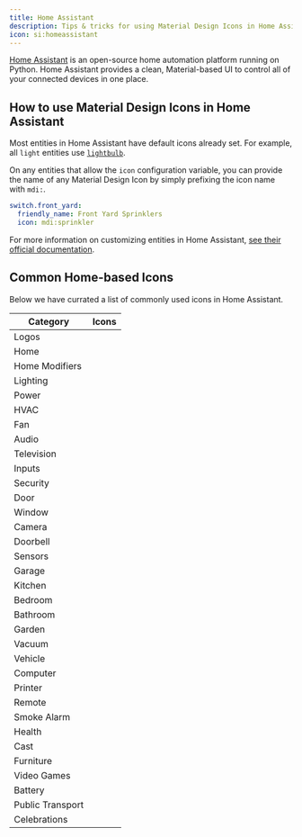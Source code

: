 ```yaml
---
title: Home Assistant
description: Tips & tricks for using Material Design Icons in Home Assistant.
icon: si:homeassistant
---
```


[Home Assistant](https://www.home-assistant.io/) is an open-source home automation platform running on Python. Home Assistant provides a clean, Material-based UI to control all of your connected devices in one place.

## How to use Material Design Icons in Home Assistant

Most entities in Home Assistant have default icons already set. For example, all `light` entities use [`lightbulb`](http://materialdesignicons.com/icon/lightbulb).

On any entities that allow the `icon` configuration variable, you can provide the name of any Material Design Icon by simply prefixing the icon name with `mdi:`.

```yaml
switch.front_yard:
  friendly_name: Front Yard Sprinklers
  icon: mdi:sprinkler
```

For more information on customizing entities in Home Assistant, [see their official documentation](https://www.home-assistant.io/docs/configuration/customizing-devices/).

## Common Home-based Icons

Below we have currated a list of commonly used icons in Home Assistant.

| Category         | Icons |
|------------------|-------|
| Logos            | <Icon name='mdi:home-assistant' /> <Icon name='mdi:google-assistant' /> <Icon name='mdi:apple' /> <Icon name='mdi:zigbee' /> <Icon name='mdi:z-wave' /> |
| Home             | <Icon name='mdi:home' /> <Icon name='mdi:home-outline' /> <Icon name='mdi:home-variant' /> <Icon name='mdi:home-variant-outline' /> <Icon name='mdi:home-modern' /> <Icon name='mdi:caravan' /> <Icon name='mdi:rv-truck' /> <Icon name='mdi:sail-boat' /> <Icon name='mdi:floor-plan' /> |
| Home Modifiers   | <Icon name='mdi:home-account' /> <Icon name='mdi:home-alert' /> <Icon name='mdi:home-alert-outline' /> <Icon name='mdi:home-analytics' /> <Icon name='mdi:home-automation' /> <Icon name='mdi:home-floor-b' /> <Icon name='mdi:home-floor-negative-1' /> <Icon name='mdi:home-floor-g' /> <Icon name='mdi:home-floor-0' /> <Icon name='mdi:home-floor-1' /> <Icon name='mdi:home-floor-2' /> <Icon name='mdi:home-floor-3' /> <Icon name='mdi:home-floor-l' /> <Icon name='mdi:home-floor-a' /> <Icon name='mdi:home-heart' /> <Icon name='mdi:home-lightbulb' /> <Icon name='mdi:home-lightbulb-outline' /> <Icon name='mdi:home-lock' /> <Icon name='mdi:home-lock-open' /> <Icon name='mdi:home-map-marker' /> <Icon name='mdi:home-thermometer' /> <Icon name='mdi:home-thermometer-outline' /> <Icon name='mdi:home-flood' /> |
| Lighting         | <Icon name='mdi:light-switch' /> <Icon name='mdi:lightbulb' /> <Icon name='mdi:lightbulb-outline' /> <Icon name='mdi:lightbulb-variant' /> <Icon name='mdi:lightbulb-variant-outline' /> <Icon name='mdi:lightbulb-cfl' /> <Icon name='mdi:lightbulb-cfl-spiral' /> <Icon name='mdi:lightbulb-spot' /> <Icon name='mdi:lightbulb-fluorescent-tube' /> <Icon name='mdi:lightbulb-fluorescent-tube-outline' /> <Icon name='mdi:lightbulb-multiple' /> <Icon name='mdi:lightbulb-multiple-outline' /> <Icon name='mdi:lightbulb-group' /> <Icon name='mdi:lightbulb-group-outline' /> <Icon name='mdi:led-strip' /> <Icon name='mdi:led-strip-variant' /> <Icon name='mdi:lamp' /> <Icon name='mdi:ceiling-light' /> <Icon name='mdi:ceiling-light-outline' /> <Icon name='mdi:ceiling-light-multiple' /> <Icon name='mdi:ceiling-light-multiple-outline' /> <Icon name='mdi:globe-light' /> <Icon name='mdi:chandelier' /> <Icon name='mdi:floor-lamp' /> <Icon name='mdi:floor-lamp-outline' /> <Icon name='mdi:floor-lamp-dual' /> <Icon name='mdi:floor-lamp-dual-outline' /> <Icon name='mdi:floor-lamp-torchiere' /> <Icon name='mdi:floor-lamp-torchiere-outline' /> <Icon name='mdi:floor-lamp-torchiere-variant' /> <Icon name='mdi:floor-lamp-torchiere-variant-outline' /> <Icon name='mdi:desk-lamp' /> <Icon name='mdi:lamps' /> <Icon name='mdi:wall-sconce' /> <Icon name='mdi:wall-sconce-flat' /> <Icon name='mdi:wall-sconce-flat-variant' /> <Icon name='mdi:wall-sconce-round' /> <Icon name='mdi:wall-sconce-round-variant' /> <Icon name='mdi:dome-light' /> <Icon name='mdi:track-light' /> <Icon name='mdi:light-flood-down' /> <Icon name='mdi:light-flood-up' /> <Icon name='mdi:light-recessed' /> <Icon name='mdi:coach-lamp' /> <Icon name='mdi:outdoor-lamp' /> <Icon name='mdi:vanity-light' /> <Icon name='mdi:string-lights' /> <Icon name='mdi:lava-lamp' /> <Icon name='mdi:television-ambient-light' /> <Icon name='mdi:led-off' /> <Icon name='mdi:led-outline' /> <Icon name='mdi:candelabra' /> <Icon name='mdi:candelabra-fire' /> <Icon name='mdi:ceiling-fan' /> <Icon name='mdi:ceiling-fan-light' /> |
| Power            | <Icon name='mdi:power-plug' /> <Icon name='mdi:power-plug-outline' /> <Icon name='mdi:power-socket-us' /> <Icon name='mdi:power-socket-eu' /> <Icon name='mdi:power-socket-uk' /> <Icon name='mdi:power-socket-fr' /> <Icon name='mdi:power-socket-de' /> <Icon name='mdi:power-socket-it' /> <Icon name='mdi:power-socket-ch' /> <Icon name='mdi:power-socket-au' /> <Icon name='mdi:power-socket-jp' /> <Icon name='mdi:power-socket' /> <Icon name='mdi:ev-plug-ccs1' /> <Icon name='mdi:ev-plug-ccs2' /> <Icon name='mdi:ev-plug-chademo' /> <Icon name='mdi:ev-plug-tesla' /> <Icon name='mdi:ev-plug-type1' /> <Icon name='mdi:ev-plug-type2' /> <Icon name='mdi:transmission-tower' /> <Icon name='mdi:transmission-tower-export' /> <Icon name='mdi:transmission-tower-import' /> <Icon name='mdi:solar-power' /> <Icon name='mdi:wind-turbine' /> <Icon name='mdi:hydro-power' /> <Icon name='mdi:solar-panel' /> <Icon name='mdi:solar-panel-large' /> |
| HVAC             | <Icon name='mdi:thermostat' /> <Icon name='mdi:thermostat-box' /> <Icon name='mdi:water-boiler' /> <Icon name='mdi:water-boiler-alert' /> <Icon name='mdi:air-conditioner' /> <Icon name='mdi:air-purifier' /> <Icon name='mdi:air-humidifier' /> <Icon name='mdi:hvac' /> <Icon name='mdi:radiator' /> <Icon name='mdi:radiator-disabled' /> <Icon name='mdi:fireplace' /> <Icon name='mdi:fireplace-off' /> <Icon name='mdi:patio-heater' /> |
| Fan              | <Icon name='mdi:fan' /> <Icon name='mdi:fan-off' /> <Icon name='mdi:fan-chevron-down' /> <Icon name='mdi:fan-chevron-up' /> <Icon name='mdi:fan-speed-1' /> <Icon name='mdi:fan-speed-2' /> <Icon name='mdi:fan-speed-3' /> |
| Audio            | <Icon name='mdi:speaker' /> <Icon name='mdi:speaker-multiple' /> <Icon name='mdi:speaker-wireless' /> <Icon name='mdi:speaker-bluetooth' /> <Icon name='mdi:radio' /> <Icon name='mdi:soundbar' /> <Icon name='mdi:amplifier' /> <Icon name='mdi:boombox' /> <Icon name='mdi:record-player' /> |
| Television       | <Icon name='mdi:television' /> <Icon name='mdi:television-classic' /> <Icon name='mdi:set-top-box' /> <Icon name='mdi:disc-player' /> <Icon name='mdi:audio-video' /> <Icon name='mdi:projector' /> <Icon name='mdi:projector-screen' /> |
| Inputs           | <Icon name='mdi:video-input-hdmi' /> <Icon name='mdi:video-input-scart' /> <Icon name='mdi:video-input-component' /> <Icon name='mdi:serial-port' /> <Icon name='mdi:video-input-svideo' /> <Icon name='mdi:toslink' /> <Icon name='mdi:video-input-antenna' /> <Icon name='mdi:usb-port' /> <Icon name='mdi:cable-data' /> |
| Security         | <Icon name='mdi:lock' /> <Icon name='mdi:lock-outline' /> <Icon name='mdi:lock-open' /> <Icon name='mdi:lock-open-outline' /> <Icon name='mdi:lock-open-variant' /> <Icon name='mdi:lock-open-variant-outline' /> <Icon name='mdi:lock-smart' /> <Icon name='mdi:alarm-panel' /> <Icon name='mdi:alarm-panel-outline' /> <Icon name='mdi:gate' /> <Icon name='mdi:gate-open' /> <Icon name='mdi:gate-arrow-right' /> <Icon name='mdi:gate-arrow-left' /> <Icon name='mdi:shield-lock' /> <Icon name='mdi:shield-lock-outline' /> <Icon name='mdi:alarm-bell' /> <Icon name='mdi:alarm-light' /> <Icon name='mdi:alarm-light-outline' /> |
| Door             | <Icon name='mdi:door' /> <Icon name='mdi:door-closed' /> <Icon name='mdi:door-open' /> <Icon name='mdi:door-closed-lock' /> <Icon name='mdi:door-sliding' /> <Icon name='mdi:door-sliding-open' /> <Icon name='mdi:door-sliding-lock' /> |
| Window           | <Icon name='mdi:window-closed' /> <Icon name='mdi:window-open' /> <Icon name='mdi:window-closed-variant' /> <Icon name='mdi:window-open-variant' /> <Icon name='mdi:curtains' /> <Icon name='mdi:curtains-closed' /> <Icon name='mdi:blinds' /> <Icon name='mdi:blinds-open' /> <Icon name='mdi:window-shutter' /> <Icon name='mdi:window-shutter-open' /> <Icon name='mdi:window-shutter-alert' /> <Icon name='mdi:balcony' /> |
| Camera           | <Icon name='mdi:cctv' /> <Icon name='mdi:webcam' /> <Icon name='mdi:camera' /> <Icon name='mdi:camera-outline' /> <Icon name='mdi:video' /> <Icon name='mdi:video-outline' /> <Icon name='mdi:video-wireless' /> <Icon name='mdi:video-wireless-outline' /> |
| Doorbell         | <Icon name='mdi:doorbell-video' /> <Icon name='mdi:doorbell' /> <Icon name='mdi:bell' /> <Icon name='mdi:bell-outline' /> <Icon name='mdi:bell-ring' /> <Icon name='mdi:bell-ring-outline' /> |
| Sensors          | <Icon name='mdi:thermometer' /> <Icon name='mdi:thermometer-lines' /> <Icon name='mdi:water-percent' /> <Icon name='mdi:run-fast' /> <Icon name='mdi:motion-sensor' /> <Icon name='mdi:brightness-6' /> <Icon name='mdi:flash' /> <Icon name='mdi:flash-outline' /> <Icon name='mdi:white-balance-sunny' /> <Icon name='mdi:waves' /> <Icon name='mdi:pipe-leak' /> <Icon name='mdi:gauge' /> <Icon name='mdi:speedometer' /> <Icon name='mdi:speedometer-medium' /> <Icon name='mdi:speedometer-slow' /> |
| Garage           | <Icon name='mdi:garage' /> <Icon name='mdi:garage-open' /> <Icon name='mdi:garage-alert' /> <Icon name='mdi:garage-lock' /> <Icon name='mdi:garage-variant' /> <Icon name='mdi:garage-open-variant' /> <Icon name='mdi:garage-alert-variant' /> <Icon name='mdi:garage-variant-lock' /> |
| Kitchen          | <Icon name='mdi:fridge' /> <Icon name='mdi:fridge-outline' /> <Icon name='mdi:fridge-bottom' /> <Icon name='mdi:fridge-top' /> <Icon name='mdi:fridge-variant' /> <Icon name='mdi:fridge-variant-outline' /> <Icon name='mdi:fridge-industrial' /> <Icon name='mdi:fridge-industrial-outline' /> <Icon name='mdi:stove' /> <Icon name='mdi:microwave' /> <Icon name='mdi:toaster-oven' /> <Icon name='mdi:washing-machine' /> <Icon name='mdi:tumble-dryer' /> <Icon name='mdi:dishwasher' /> <Icon name='mdi:coffee-maker' /> <Icon name='mdi:coffee-maker-outline' /> <Icon name='mdi:toaster' /> <Icon name='mdi:kettle' /> <Icon name='mdi:kettle-outline' /> <Icon name='mdi:blender' /> <Icon name='mdi:blender-outline' /> <Icon name='mdi:water-pump' /> <Icon name='mdi:countertop' /> <Icon name='mdi:countertop-outline' /> |
| Bedroom          | <Icon name='mdi:bed' /> <Icon name='mdi:bed-outline' /> <Icon name='mdi:bed-empty' /> <Icon name='mdi:bed-king' /> <Icon name='mdi:bed-king-outline' /> <Icon name='mdi:bed-queen' /> <Icon name='mdi:bed-queen-outline' /> <Icon name='mdi:bed-double' /> <Icon name='mdi:bed-double-outline' /> <Icon name='mdi:bed-single' /> <Icon name='mdi:bed-single-outline' /> <Icon name='mdi:bunk-bed' /> <Icon name='mdi:bunk-bed-outline' /> <Icon name='mdi:alarm' /> <Icon name='mdi:clock-digital' /> |
| Bathroom         | <Icon name='mdi:bathtub' /> <Icon name='mdi:bathtub-outline' /> <Icon name='mdi:shower' /> <Icon name='mdi:toilet' /> <Icon name='mdi:water-pump' /> <Icon name='mdi:scale-bathroom' /> <Icon name='mdi:toothbrush-electric' /> |
| Garden           | <Icon name='mdi:sprinkler' /> <Icon name='mdi:sprinkler-variant' /> <Icon name='mdi:mower' /> <Icon name='mdi:mower-bag' /> <Icon name='mdi:robot-mower' /> <Icon name='mdi:robot-mower-outline' /> <Icon name='mdi:patio-heater' /> <Icon name='mdi:greenhouse' /> <Icon name='mdi:pool' /> <Icon name='mdi:waterfall' /> |
| Vacuum           | <Icon name='mdi:vacuum' /> <Icon name='mdi:vacuum-outline' /> <Icon name='mdi:robot-vacuum' /> <Icon name='mdi:robot-vacuum-variant' /> |
| Vehicle          | <Icon name='mdi:car' /> <Icon name='mdi:car-outline' /> <Icon name='mdi:car-electric' /> <Icon name='mdi:car-electric-outline' /> <Icon name='mdi:car-key' /> <Icon name='mdi:car-connected' /> <Icon name='mdi:car-side' /> <Icon name='mdi:car-hatchback' /> <Icon name='mdi:car-estate' /> <Icon name='mdi:car-convertible' /> <Icon name='mdi:car-sports' /> <Icon name='mdi:car-pickup' /> <Icon name='mdi:car-lifted-pickup' /> <Icon name='mdi:van-utility' /> <Icon name='mdi:van-passenger' /> <Icon name='mdi:truck' /> <Icon name='mdi:tractor' /> <Icon name='mdi:tractor-variant' /> <Icon name='mdi:motorbike' /> <Icon name='mdi:motorbike-electric' /> <Icon name='mdi:moped' /> <Icon name='mdi:moped-outline' /> <Icon name='mdi:moped-electric' /> <Icon name='mdi:moped-electric-outline' /> <Icon name='mdi:bike' /> <Icon name='mdi:bicycle' /> <Icon name='mdi:bicycle-basket' /> <Icon name='mdi:bicycle-electric' /> <Icon name='mdi:bicycle-penny-farthing' /> <Icon name='mdi:scooter' /> <Icon name='mdi:scooter-electric' /> <Icon name='mdi:bugle' /> <Icon name='mdi:car-door' /> <Icon name='mdi:car-battery' /> <Icon name='mdi:car-door-lock' /> <Icon name='mdi:car-defrost-front' /> <Icon name='mdi:car-defrost-rear' /> <Icon name='mdi:car-seat' /> <Icon name='mdi:car-seat-heater' /> <Icon name='mdi:car-seat-cooler' /> <Icon name='mdi:gas-station' /> <Icon name='mdi:ev-station' /> |
| Computer         | <Icon name='mdi:laptop' /> <Icon name='mdi:monitor' /> <Icon name='mdi:monitor-multiple' /> <Icon name='mdi:monitor-lock' /> <Icon name='mdi:monitor-speaker' /> <Icon name='mdi:desktop-tower' /> <Icon name='mdi:desktop-classic' /> <Icon name='mdi:desktop-tower-monitor' /> |
| Printer          | <Icon name='mdi:printer' /> <Icon name='mdi:printer-alert' /> <Icon name='mdi:printer-wireless' /> <Icon name='mdi:printer-3d' /> <Icon name='mdi:printer-3d-nozzle' /> <Icon name='mdi:printer-3d-nozzle-outline' /> <Icon name='mdi:printer-3d-nozzle-alert' /> <Icon name='mdi:printer-3d-nozzle-alert-outline' /> <Icon name='mdi:printer-pos' /> |
| Remote           | <Icon name='mdi:remote-tv' /> <Icon name='mdi:remote' /> <Icon name='mdi:power' /> <Icon name='mdi:play' /> <Icon name='mdi:pause' /> <Icon name='mdi:play-pause' /> <Icon name='mdi:stop' /> <Icon name='mdi:skip-previous' /> <Icon name='mdi:skip-next' /> <Icon name='mdi:skip-backward' /> <Icon name='mdi:skip-forward' /> <Icon name='mdi:record' /> <Icon name='mdi:record-rec' /> <Icon name='mdi:volume-high' /> <Icon name='mdi:volume-off' /> <Icon name='mdi:volume-plus' /> <Icon name='mdi:volume-minus' /> <Icon name='mdi:volume-medium' /> <Icon name='mdi:volume-low' /> <Icon name='mdi:arrow-up' /> <Icon name='mdi:arrow-right' /> <Icon name='mdi:arrow-down' /> <Icon name='mdi:arrow-left' /> <Icon name='mdi:checkbox-blank-circle-outline' /> <Icon name='mdi:keyboard-return' /> <Icon name='mdi:gamepad' /> <Icon name='mdi:dolby' /> <Icon name='mdi:surround-sound' /> <Icon name='mdi:youtube' /> <Icon name='mdi:netflix' /> <Icon name='mdi:kodi' /> <Icon name='mdi:twitch' /> <Icon name='mdi:emby' /> <Icon name='mdi:plex' /> <Icon name='mdi:hulu' /> <Icon name='mdi:apple' /> <Icon name='mdi:microsoft-xbox-controller-view' /> <Icon name='mdi:microsoft-xbox-controller-menu' /> |
| Smoke Alarm      | <Icon name='mdi:smoke-detector' /> <Icon name='mdi:smoke-detector-alert' /> <Icon name='mdi:smoke-detector-outline' /> <Icon name='mdi:smoke-detector-alert-outline' /> <Icon name='mdi:smoke-detector-variant' /> <Icon name='mdi:smoke-detector-variant-alert' /> |
| Health           | <Icon name='mdi:scale-bathroom' /> <Icon name='mdi:weight' /> <Icon name='mdi:weight-kilogram' /> <Icon name='mdi:weight-pound' /> <Icon name='mdi:heart' /> <Icon name='mdi:heart-pulse' /> <Icon name='mdi:shoe-print' /> <Icon name='mdi:walk' /> <Icon name='mdi:stairs' /> <Icon name='mdi:fire' /> <Icon name='mdi:silverware-fork-knife' /> <Icon name='mdi:map-marker' /> <Icon name='mdi:map-marker-distance' /> <Icon name='mdi:elevation-rise' /> <Icon name='mdi:cup' /> <Icon name='mdi:cup-water' /> <Icon name='mdi:google-fit' /> |
| Cast             | <Icon name='mdi:cast' /> <Icon name='mdi:cast-off' /> <Icon name='mdi:cast-connected' /> <Icon name='mdi:cast-audio' /> <Icon name='mdi:google-chrome' /> <Icon name='mdi:cast-variant' /> |
| Furniture        | <Icon name='mdi:cupboard' /> <Icon name='mdi:cupboard-outline' /> <Icon name='mdi:dresser' /> <Icon name='mdi:dresser-outline' /> <Icon name='mdi:wardrobe' /> <Icon name='mdi:wardrobe-outline' /> <Icon name='mdi:table-furniture' /> <Icon name='mdi:table-chair' /> <Icon name='mdi:desk' /> <Icon name='mdi:seat' /> <Icon name='mdi:seat-outline' /> <Icon name='mdi:chair-rolling' /> <Icon name='mdi:sofa-single' /> <Icon name='mdi:sofa-single-outline' /> <Icon name='mdi:sofa' /> <Icon name='mdi:sofa-outline' /> <Icon name='mdi:buffet' /> <Icon name='mdi:mirror' /> <Icon name='mdi:mirror-rectangle' /> <Icon name='mdi:mirror-variant' /> |
| Video Games      | <Icon name='mdi:nintendo-switch' /> <Icon name='mdi:sony-playstation' /> <Icon name='mdi:microsoft-xbox' /> <Icon name='mdi:steam' /> <Icon name='mdi:microsoft-xbox-controller' /> <Icon name='mdi:gamepad-square' /> <Icon name='mdi:gamepad-square-outline' /> <Icon name='mdi:gamepad-variant' /> <Icon name='mdi:gamepad-variant-outline' /> <Icon name='mdi:controller-classic' /> <Icon name='mdi:controller-classic-outline' /> <Icon name='mdi:nintendo-game-boy' /> |
| Battery          | <Icon name='mdi:battery-outline' /> <Icon name='mdi:battery-10' /> <Icon name='mdi:battery-20' /> <Icon name='mdi:battery-30' /> <Icon name='mdi:battery-40' /> <Icon name='mdi:battery-50' /> <Icon name='mdi:battery-60' /> <Icon name='mdi:battery-70' /> <Icon name='mdi:battery-80' /> <Icon name='mdi:battery-90' /> <Icon name='mdi:battery' /> <Icon name='mdi:battery-unknown' /> <Icon name='mdi:battery-alert' /> <Icon name='mdi:battery-alert-variant' /> <Icon name='mdi:battery-alert-variant-outline' /> <Icon name='mdi:battery-charging' /> <Icon name='mdi:battery-charging-outline' /> <Icon name='mdi:battery-charging-10' /> <Icon name='mdi:battery-charging-20' /> <Icon name='mdi:battery-charging-30' /> <Icon name='mdi:battery-charging-40' /> <Icon name='mdi:battery-charging-50' /> <Icon name='mdi:battery-charging-60' /> <Icon name='mdi:battery-charging-70' /> <Icon name='mdi:battery-charging-80' /> <Icon name='mdi:battery-charging-90' /> <Icon name='mdi:battery-charging-100' /> <Icon name='mdi:battery-charging-wireless-outline' /> <Icon name='mdi:battery-charging-wireless-10' /> <Icon name='mdi:battery-charging-wireless-20' /> <Icon name='mdi:battery-charging-wireless-30' /> <Icon name='mdi:battery-charging-wireless-40' /> <Icon name='mdi:battery-charging-wireless-50' /> <Icon name='mdi:battery-charging-wireless-60' /> <Icon name='mdi:battery-charging-wireless-70' /> <Icon name='mdi:battery-charging-wireless-80' /> <Icon name='mdi:battery-charging-wireless-90' /> <Icon name='mdi:battery-charging-wireless' /> <Icon name='mdi:battery-charging-wireless-alert' /> <Icon name='mdi:battery-bluetooth-variant' /> <Icon name='mdi:battery-10-bluetooth' /> <Icon name='mdi:battery-20-bluetooth' /> <Icon name='mdi:battery-30-bluetooth' /> <Icon name='mdi:battery-40-bluetooth' /> <Icon name='mdi:battery-50-bluetooth' /> <Icon name='mdi:battery-60-bluetooth' /> <Icon name='mdi:battery-70-bluetooth' /> <Icon name='mdi:battery-80-bluetooth' /> <Icon name='mdi:battery-90-bluetooth' /> <Icon name='mdi:battery-bluetooth' /> <Icon name='mdi:battery-unknown-bluetooth' /> <Icon name='mdi:battery-alert-bluetooth' /> <Icon name='mdi:battery-low' /> <Icon name='mdi:battery-medium' /> <Icon name='mdi:battery-high' /> <Icon name='mdi:battery-charging-low' /> <Icon name='mdi:battery-charging-medium' /> <Icon name='mdi:battery-charging-high' /> <Icon name='mdi:battery-heart-variant' /> <Icon name='mdi:battery-heart' /> <Icon name='mdi:battery-heart-outline' /> <Icon name='mdi:battery-plus' /> <Icon name='mdi:battery-minus' /> <Icon name='mdi:battery-positive' /> <Icon name='mdi:battery-negative' /> |
| Public Transport | <Icon name='mdi:bus' /> <Icon name='mdi:bus-clock' /> <Icon name='mdi:bus-alert' /> <Icon name='mdi:bus-marker' /> <Icon name='mdi:bus-stop' /> <Icon name='mdi:bus-side' /> <Icon name='mdi:bus-double-decker' /> <Icon name='mdi:bus-school' /> <Icon name='mdi:bus-articulated-front' /> <Icon name='mdi:train' /> <Icon name='mdi:train-variant' /> <Icon name='mdi:subway-variant' /> <Icon name='mdi:subway' /> <Icon name='mdi:train-car' /> <Icon name='mdi:car-multiple' /> <Icon name='mdi:taxi' /> <Icon name='mdi:tram' /> <Icon name='mdi:tram-side' /> <Icon name='mdi:ferry' /> <Icon name='mdi:airplane' /> <Icon name='mdi:rickshaw' /> <Icon name='mdi:gondola' /> <Icon name='mdi:jeepney' /> |
| Celebrations     | <Icon name='mdi:pine-tree' /> <Icon name='mdi:candycane' /> <Icon name='mdi:egg-easter' /> <Icon name='mdi:firework' /> <Icon name='mdi:pumpkin' /> <Icon name='mdi:halloween' /> <Icon name='mdi:glass-mug-variant' /> <Icon name='mdi:campfire' /> <Icon name='mdi:balloon' /> |
